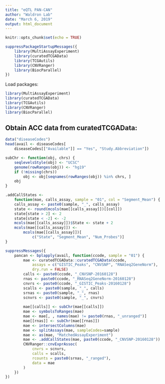 ```yaml
---
title: "eQTL PAN-CAN"
author: "Waldron Lab"
date: "March 6, 2019"
output: html_document
---
```


```r
knitr::opts_chunk$set(echo = TRUE)
```

```r
suppressPackageStartupMessages({
    library(MultiAssayExperiment)
    library(curatedTCGAData)
    library(TCGAutils)
    library(CNVRanger)
    library(BiocParallel)
})
```

Load packages:

```r
library(MultiAssayExperiment)
library(curatedTCGAData)
library(TCGAutils)
library(CNVRanger)
library(BiocParallel)
```

## Obtain ACC data from curatedTCGAData:
```r
data("diseaseCodes")
head(avail <- diseaseCodes[
    diseaseCodes[["Available"]] == "Yes", "Study.Abbreviation"])
```

```r
subChr <- function(obj, chrs) {
    seqlevelsStyle(obj) <- "UCSC"
    genome(rowRanges(obj)) <- "hg19"
    if (!missing(chrs))
        obj <- obj[seqnames(rowRanges(obj)) %in% chrs, ]
    obj
}

.addCallStates <-
    function(mae, calls_assay, sample = "01", col = "Segment_Mean") {
    calls_assay <- paste0(sample, "_", calls_assay)
    state <- round(mcols(mae[[calls_assay]])[[col]])
    state[state > 2] <- 2
    state[state < -2] <- -2
    mcols(mae[[calls_assay]])$State <- state + 2
    mcols(mae[[calls_assay]]) <-
        mcols(mae[[calls_assay]])[
            c("State", "Segment_Mean", "Num_Probes")]
}

```


```r
suppressMessages({
    pancan <- bplapply(avail, function(ccode, sample = "01") {
        mae <- curatedTCGAData::curatedTCGAData(ccode,
            assays = c("GISTIC_Peaks", "CNVSNP", "RNASeq2GeneNorm"),
            dry.run = FALSE)
        calls <- paste0(ccode, "_CNVSNP-20160128")
        rnas <- paste0(ccode, "_RNASeq2GeneNorm-20160128")
        cnvrs <- paste0(ccode, "_GISTIC_Peaks-20160128")
        scalls <- paste0(sample, "_", calls)
        srnas <- paste0(sample, "_", rnas)
        scnvrs <- paste0(sample, "_", cnvrs)
        
        mae[[calls]] <- subChr(mae[[calls]])
        mae <- symbolsToRanges(mae)
        mae <- mae[, , names(mae) != paste0(rnas, "_unranged")]
        mae[[rnas]] <- subChr(mae[[rnas]])
        mae <- intersectColumns(mae)
        mae <- splitAssays(mae, sampleCodes=sample)
        mae <- as(mae, "MatchedAssayExperiment")
        mae <- .addCallStates(mae, paste0(ccode, "_CNVSNP-20160128"))
        CNVRanger::cnvExprAssoc(
            cnvrs = scnvrs,
            calls = scalls,
            rcounts = paste0(srnas, "_ranged"),
            data = mae
        )
    })
})
```
